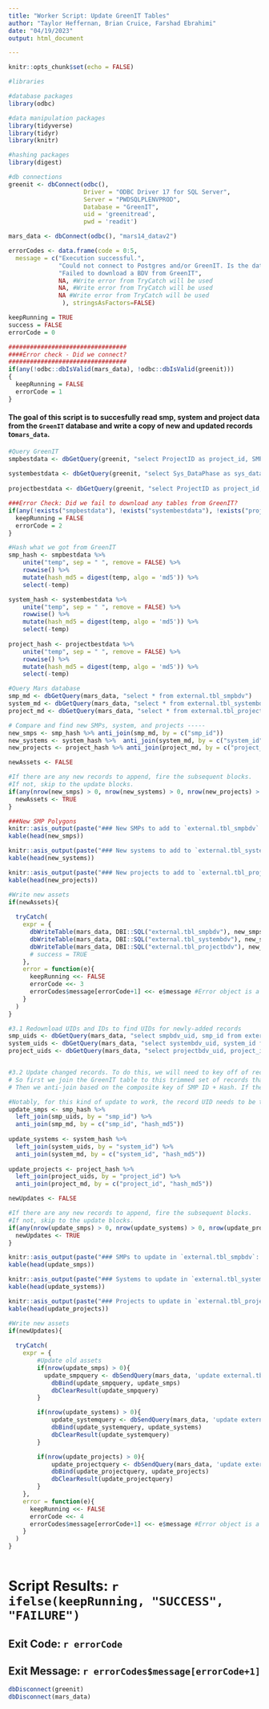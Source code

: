 ```yaml
---
title: "Worker Script: Update GreenIT Tables"
author: "Taylor Heffernan, Brian Cruice, Farshad Ebrahimi"
date: "04/19/2023"
output: html_document

---
```


```r
knitr::opts_chunk$set(echo = FALSE)

#libraries

#database packages
library(odbc)

#data manipulation packages
library(tidyverse)
library(tidyr)
library(knitr)

#hashing packages
library(digest)

#db connections 
greenit <- dbConnect(odbc(),
                     Driver = "ODBC Driver 17 for SQL Server",  
                     Server = "PWDSQLPLENVPROD", 
                     Database = "GreenIT", 
                     uid = 'greenitread', 
                     pwd = 'readit')

mars_data <- dbConnect(odbc(), "mars14_datav2")

errorCodes <- data.frame(code = 0:5,
  message = c("Execution successful.",
              "Could not connect to Postgres and/or GreenIT. Is the database down?",
              "Failed to download a BDV from GreenIT",
              NA, #Write error from TryCatch will be used
              NA, #Write error from TryCatch will be used
              NA #Write error from TryCatch will be used
               ), stringsAsFactors=FALSE)

keepRunning = TRUE
success = FALSE
errorCode = 0

#################################
####Error check - Did we connect?
#################################
if(any(!odbc::dbIsValid(mars_data), !odbc::dbIsValid(greenit)))
{
  keepRunning = FALSE
  errorCode = 1
}
```

#### The goal of this script is to succesfully read smp, system and project data from the `GreenIT` database and write a copy of new and updated records to`mars_data`.

```r

#Query GreenIT
smpbestdata <- dbGetQuery(greenit, "select ProjectID as project_id, SMP_DataPhase as smp_dataphase, WorkNumber as worknumber, Status as cipit_status, StatusCategory as cipit_statuscategory, SystemNumber as system_id, SMPNumber as smp_id, SMP_SMPType as smp_smptype, SMP_FootPrint as smp_footprint_ft2, SMP_SMPTrees as smp_smptrees, SMP_PerviousArea as smp_perviousarea_ft2, SMP_VegetatedArea as smp_vegetatedarea_ft2, SMP_StorageDepth as smp_storagedepth_ft, SMP_PondingDepth as smp_pondingdepth_in, SMP_StorageType as smp_storagetype, SMP_Pretreatment as smp_pretreatment, SMP_NotBuiltRetired as smp_notbuiltretired, SMP_NotBuiltRetiredReason as smp_notbuiltretiredreason from vw_GreenIT_SMPBestData")
  
systembestdata <- dbGetQuery(greenit, "select Sys_DataPhase as sys_dataphase, WorkNumber as worknumber, Status as cipit_status, StatusCategory as cipit_statuscategory, ProjectID as project_id, SystemNumber as system_id, Sys_PrimaryProgram as sys_primaryprogram, Sys_SecondaryPrograms as sys_secondaryprograms, Sys_SewerType as sys_sewertype, Sys_OverFlowType as sys_overflowtype, Sys_SysFunction as sys_sysfunction, Sys_ModelInputCategory as sys_modelinputcategory, Sys_ImpervDA as sys_impervda_ft2, Sys_SurfaceDCIA as sys_surfacedcia_ft2, Sys_SubsurfaceDCIA as sys_subsurfacedcia_ft2, Sys_PerviousDA as sys_perviousda_ft2, Sys_TotalDA as sys_totalda_ft2, Sys_DisconnectedArea as sys_disconnectedarea_ft2, Sys_StorageVolume as sys_storagevolume_ft3, Sys_TotalSysVolume as sys_totalsysvolume_ft3, Sys_SoilStorageVolume as sys_soilstoragevolume_ft3, Sys_PondedStorageVolume as sys_pondedstoragevolume_ft3, Sys_VolumeBelowOrifice as sys_volumebeloworifice_ft3, Sys_CreditedGA as sys_creditedga, Sys_RawGA as sys_rawga, Sys_InfilDepth as sys_infildepth_ft, Sys_SlowReleaseHead as sys_slowreleasehead_ft, Sys_StorageFootPrint as sys_storagefootprint_ft2, Sys_InfilFootPrint as sys_infilfootprint_ft2, Sys_PondingSurfaceArea as sys_pondingsurfacearea_ft2, Sys_OrificeDia as sys_orificedia_in, Sys_Underdrain as sys_underdrain, Sys_PeakReleaseRate as sys_peakreleaserate_cfs, Sys_RawStormSizeManaged as sys_rawstormsizemanaged_in, Sys_ModeledStormSizeManaged as sys_modeledstormsizemanaged_in, Sys_CreditedStormSizeManaged as sys_creditedstormsizemanaged_in, Sys_LRimpervDA as sys_lrimpervda_ft2, Sys_LRtotalDA as sys_lrtotalda_ft2, Sys_LRSurfaceDCIA as sys_lrsurfacedcia_ft2, Sys_LRSubsurfaceDCIA as sys_lrsubsurfacedcia_ft2, Sys_NotBuiltRetired as sys_notbuiltretired, Sys_NotBuiltRetiredReason as sys_notbuiltretiredreason, Infil_Dsg_TestDate as infil_dsg_testdate, Infil_Dsg_TestType as infil_dsg_testtype, Infil_Dsg_BoringDepth as infil_dsg_boringdepth_ft, Infil_Dsg_DepthtoGW as infil_dsg_depthtogw_ft, Infil_Dsg_DepthtoBedrock as infil_dsg_depthtobedrock_ft, Infil_Dsg_Rate as infil_dsg_rate_inhr, Infil_Constr_TestDate as infil_constr_testdate, Infil_Constr_TestType as infil_constr_testtype, Infil_Constr_Rate as infil_constr_rate_inhr from vw_greenit_systembestdata")
  
projectbestdata <- dbGetQuery(greenit, "select ProjectID as project_id, WorkNumber as worknumber, Proj_ProjectName as proj_projectname, Status as cipit_status, StatusCategory as cipit_statuscategory, Proj_PrimaryProgram as proj_primaryprogram, ProjSysSum_PrimaryProgram as projsyssum_primaryprogram, Proj_PilotFactor as proj_pilotfactor, Proj_X as proj_x, Proj_Y as proj_y, Proj_DataPhase as proj_dataphase, Proj_SewerType as proj_sewertype, ProjSysSum_SewerTypes as projsyssum_sewertypes, Proj_BestGA as proj_bestga, Proj_BestDA as proj_bestda_ft2, Proj_EstimatedGA as proj_estimatedga, Proj_EstimatedDA as proj_estimatedda_ft2, ProjSysSum_CreditedGA as projsyssum_creditedga, ProjSysSum_RawGA as projsyssum_rawga, ProjSysSum_ImpervDA as projsyssum_impervda_ft2, ProjSysSum_StorageVolume as projsyssum_storagevolume_ft3, ProjSMPSum_PerviousArea as projsmpsum_perviousarea_ft2, Proj_NonSMPTrees as proj_nonsmptrees, ProjSMPSum_SMPTrees as projsmpsum_smptrees, ProjSMPSum_Basins as projsmpsum_basins, ProjSMPSum_BlueRoofs as projsmpsum_blueroofs, ProjSMPSum_Bumpouts as projsmpsum_bumpouts, ProjSMPSum_Cisterns as projsmpsum_cisterns, ProjSMPSum_Depaving as projsmpsum_depaving, ProjSMPSum_DrainageWells as projsmpsum_drainagewells, ProjSMPSum_GreenGutters as projsmpsum_greengutters, ProjSMPSum_GreenRoofs as projsmpsum_greenroofs, ProjSMPSum_InfilTrenches as projsmpsum_infiltrenches, ProjSMPSum_PerviousPaving as projsmpsum_perviouspaving, ProjSMPSum_Planters as projsmpsum_planters, ProjSMPSum_RainGardens as projsmpsum_raingardens, ProjSMPSum_StormwaterTrees as projsmpsum_stormwatertrees, ProjSMPSum_Swales as projsmpsum_swales, ProjSMPSum_TreeTrenches as projsmpsum_treetrenches, ProjSMPSum_Wetlands as projsmpsum_wetlands from vw_greenit_projectbestdata")

###Error Check: Did we fail to download any tables from GreenIT?
if(any(!exists("smpbestdata"), !exists("systembestdata"), !exists("projectbestdata"))){
  keepRunning = FALSE
  errorCode = 2
}

```

```r

#Hash what we got from GreenIT
smp_hash <- smpbestdata %>%
    unite("temp", sep = " ", remove = FALSE) %>%
    rowwise() %>%
    mutate(hash_md5 = digest(temp, algo = 'md5')) %>%
    select(-temp)

system_hash <- systembestdata %>% 
    unite("temp", sep = " ", remove = FALSE) %>%
    rowwise() %>%
    mutate(hash_md5 = digest(temp, algo = 'md5')) %>%
    select(-temp)
  
project_hash <- projectbestdata %>% 
    unite("temp", sep = " ", remove = FALSE) %>%
    rowwise() %>%
    mutate(hash_md5 = digest(temp, algo = 'md5')) %>%
    select(-temp)

#Query Mars database
smp_md <- dbGetQuery(mars_data, "select * from external.tbl_smpbdv")
system_md <- dbGetQuery(mars_data, "select * from external.tbl_systembdv")
project_md <- dbGetQuery(mars_data, "select * from external.tbl_projectbdv")

# Compare and find new SMPs, system, and projects -----
new_smps <- smp_hash %>% anti_join(smp_md, by = c("smp_id"))
new_systems <- system_hash %>%  anti_join(system_md, by = c("system_id"))
new_projects <- project_hash %>% anti_join(project_md, by = c("project_id"))

newAssets <- FALSE

#If there are any new records to append, fire the subsequent blocks.
#If not, skip to the update blocks.
if(any(nrow(new_smps) > 0, nrow(new_systems) > 0, nrow(new_projects) > 0)){
  newAssets <- TRUE
}

```

```r
###New SMP Polygons
knitr::asis_output(paste("### New SMPs to add to `external.tbl_smpbdv`: ",   nrow(new_smps)))
kable(head(new_smps))
```

```r
knitr::asis_output(paste("### New systems to add to `external.tbl_systembdv`: ",   nrow(new_systems)))
kable(head(new_systems))
```

```r
knitr::asis_output(paste("### New projects to add to `external.tbl_projectbdv`: ",   nrow(new_projects)))
kable(head(new_projects))
```

```r
#Write new assets
if(newAssets){
  
  tryCatch(
    expr = {
      dbWriteTable(mars_data, DBI::SQL("external.tbl_smpbdv"), new_smps, append = TRUE)
      dbWriteTable(mars_data, DBI::SQL("external.tbl_systembdv"), new_systems, append = TRUE)
      dbWriteTable(mars_data, DBI::SQL("external.tbl_projectbdv"), new_projects, append = TRUE)
      # success = TRUE
    },
    error = function(e){
      keepRunning <<- FALSE
      errorCode <<- 3
      errorCodes$message[errorCode+1] <<- e$message #Error object is a list
    }
  )
}


```


```r

#3.1 Redownload UIDs and IDs to find UIDs for newly-added records
smp_uids <- dbGetQuery(mars_data, "select smpbdv_uid, smp_id from external.tbl_smpbdv")
system_uids <- dbGetQuery(mars_data, "select systembdv_uid, system_id from external.tbl_systembdv")
project_uids <- dbGetQuery(mars_data, "select projectbdv_uid, project_id from external.tbl_projectbdv")


#3.2 Update changed records. To do this, we will need to key off of record UIDs, which the GreenIT tables don't have.
# So first we join the GreenIT table to this trimmed set of records that we downloaded in 3.1
# Then we anti-join based on the composite key of SMP ID + Hash. If the hash is different, then we know the GreenIT row has changed.

#Notably, for this kind of update to work, the record UID needs to be the last column in the DF, because the DF colnames are substituted for the ?s in the dbSendQuery statements.
update_smps <- smp_hash %>% 
  left_join(smp_uids, by = "smp_id") %>% 
  anti_join(smp_md, by = c("smp_id", "hash_md5"))
  
update_systems <- system_hash %>%
  left_join(system_uids, by = "system_id") %>%
  anti_join(system_md, by = c("system_id", "hash_md5")) 
  
update_projects <- project_hash %>%
  left_join(project_uids, by = "project_id") %>% 
  anti_join(project_md, by = c("project_id", "hash_md5"))

newUpdates <- FALSE

#If there are any new records to append, fire the subsequent blocks.
#If not, skip to the update blocks.
if(any(nrow(update_smps) > 0, nrow(update_systems) > 0, nrow(update_projects) > 0)){
  newUpdates <- TRUE
}

```

```r
knitr::asis_output(paste("### SMPs to update in `external.tbl_smpbdv`: ",   nrow(update_smps)))
kable(head(update_smps))
```

```r
knitr::asis_output(paste("### Systems to update in `external.tbl_systembdv`: ",   nrow(update_systems)))
kable(head(update_systems))
```

```r
knitr::asis_output(paste("### Projects to update in `external.tbl_projectbdv`: ",   nrow(update_projects)))
kable(head(update_projects))
```


```r
#Write new assets
if(newUpdates){
  
  tryCatch(
    expr = {
        #Update old assets
        if(nrow(update_smps) > 0){
          update_smpquery <- dbSendQuery(mars_data, 'update external.tbl_smpbdv set project_id=?, smp_dataphase=?, worknumber=?, cipit_status=?, cipit_statuscategory=?, system_id=?, smp_id=?, smp_smptype=?, smp_footprint_ft2=?, smp_smptrees=?, smp_perviousarea_ft2=?, smp_vegetatedarea_ft2=?, smp_storagedepth_ft=?, smp_pondingdepth_in=?, smp_storagetype=?, smp_pretreatment=?, smp_notbuiltretired=?, smp_notbuiltretiredreason=?, hash_md5=? WHERE smpbdv_uid=?')
            dbBind(update_smpquery, update_smps)
            dbClearResult(update_smpquery)
        }

        if(nrow(update_systems) > 0){
            update_systemquery <- dbSendQuery(mars_data, 'update external.tbl_systembdv set sys_dataphase=?, worknumber=?, cipit_status=?, cipit_statuscategory=?, project_id=?, system_id=?, sys_primaryprogram=?, sys_secondaryprograms=?, sys_sewertype=?, sys_overflowtype=?, sys_sysfunction=?, sys_modelinputcategory=?, sys_impervda_ft2=?, sys_surfacedcia_ft2=?, sys_subsurfacedcia_ft2=?, sys_perviousda_ft2=?, sys_totalda_ft2=?, sys_disconnectedarea_ft2=?, sys_storagevolume_ft3=?, sys_totalsysvolume_ft3=?, sys_soilstoragevolume_ft3=?, sys_pondedstoragevolume_ft3=?, sys_volumebeloworifice_ft3=?, sys_creditedga=?, sys_rawga=?, sys_infildepth_ft=?, sys_slowreleasehead_ft=?, sys_storagefootprint_ft2=?, sys_infilfootprint_ft2=?, sys_pondingsurfacearea_ft2=?, sys_orificedia_in=?, sys_underdrain=?, sys_peakreleaserate_cfs=?, sys_rawstormsizemanaged_in=?, sys_modeledstormsizemanaged_in=?, sys_creditedstormsizemanaged_in=?, sys_lrimpervda_ft2=?, sys_lrtotalda_ft2=?, sys_lrsurfacedcia_ft2=?, sys_lrsubsurfacedcia_ft2=?, sys_notbuiltretired=?, sys_notbuiltretiredreason=?, infil_dsg_testdate=?, infil_dsg_testtype=?, infil_dsg_boringdepth_ft=?, infil_dsg_depthtogw_ft=?, infil_dsg_depthtobedrock_ft=?, infil_dsg_rate_inhr=?, infil_constr_testdate=?, infil_constr_testtype=?, infil_constr_rate_inhr=?, hash_md5=? WHERE systembdv_uid =?')
            dbBind(update_systemquery, update_systems)
            dbClearResult(update_systemquery)
        }

        if(nrow(update_projects) > 0){
            update_projectquery <- dbSendQuery(mars_data, 'update external.tbl_projectbdv set project_id=?, worknumber=?, proj_projectname=?, cipit_status=?, cipit_statuscategory=?, proj_primaryprogram=?, projsyssum_primaryprogram=?, proj_pilotfactor=?, proj_x=?, proj_y=?, proj_dataphase=?, proj_sewertype=?, projsyssum_sewertypes=?, proj_bestga=?, proj_bestda_ft2=?, proj_estimatedga=?, proj_estimatedda_ft2=?, projsyssum_creditedga=?, projsyssum_rawga=?, projsyssum_impervda_ft2=?, projsyssum_storagevolume_ft3=?, projsmpsum_perviousarea_ft2=?, proj_nonsmptrees=?, projsmpsum_smptrees=?, projsmpsum_basins=?, projsmpsum_blueroofs=?, projsmpsum_bumpouts=?, projsmpsum_cisterns=?, projsmpsum_depaving=?, projsmpsum_drainagewells=?, projsmpsum_greengutters=?, projsmpsum_greenroofs=?, projsmpsum_infiltrenches=?, projsmpsum_perviouspaving=?, projsmpsum_planters=?, projsmpsum_raingardens=?, projsmpsum_stormwatertrees=?, projsmpsum_swales=?, projsmpsum_treetrenches=?, projsmpsum_wetlands=?, hash_md5=? WHERE projectbdv_uid=?')
            dbBind(update_projectquery, update_projects)
            dbClearResult(update_projectquery)
        }
    },
    error = function(e){
      keepRunning <<- FALSE
      errorCode <<- 4
      errorCodes$message[errorCode+1] <<- e$message #Error object is a list
    }
  )
}
    
```

# Script Results: `r ifelse(keepRunning, "SUCCESS", "FAILURE")`
## Exit Code: `r errorCode`
## Exit Message: `r errorCodes$message[errorCode+1]`

```r
dbDisconnect(greenit)
dbDisconnect(mars_data)
```

